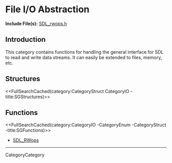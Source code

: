 
= File I/O Abstraction =

'''Include File(s):'''  [https://github.com/libsdl-org/SDL/blob/SDL2/include/SDL_rwops.h SDL_rwops.h]


== Introduction ==
This category contains functions for handling the general interface for SDL to read and write data streams.  It can easily be extended to files, memory, etc.

<!-- #Remove this line and the ## below to use this markup if it becomes relevant to this category -->
<!-- #== Enumerations == -->
<!-- #<<FullSearchCached(category:CategoryEnum CategoryIO -title:SGEnumerations)>> -->

== Structures ==
<<FullSearchCached(category:CategoryStruct CategoryIO -title:SGStructures)>>

== Functions ==
<<FullSearchCached(category:CategoryIO -CategoryEnum -CategoryStruct -title:SGFunctions)>>

<!-- BEGIN CATEGORY LIST -->
* [[SDL_RWops]]
<!-- END CATEGORY LIST -->
----
CategoryCategory
